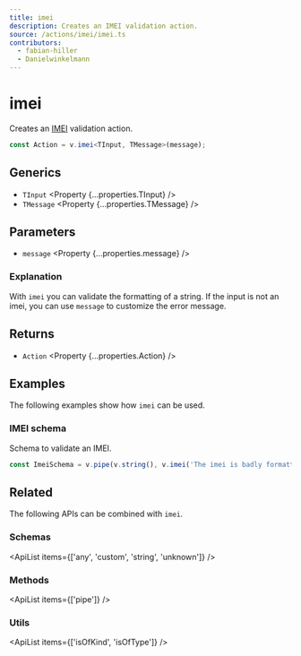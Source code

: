 ```yaml
---
title: imei
description: Creates an IMEI validation action.
source: /actions/imei/imei.ts
contributors:
  - fabian-hiller
  - Danielwinkelmann
---
```



# imei

Creates an [IMEI](https://en.wikipedia.org/wiki/International_Mobile_Equipment_Identity) validation action.

```ts
const Action = v.imei<TInput, TMessage>(message);
```

## Generics

- `TInput` <Property {...properties.TInput} />
- `TMessage` <Property {...properties.TMessage} />

## Parameters

- `message` <Property {...properties.message} />

### Explanation

With `imei` you can validate the formatting of a string. If the input is not an imei, you can use `message` to customize the error message.

## Returns

- `Action` <Property {...properties.Action} />

## Examples

The following examples show how `imei` can be used.

### IMEI schema

Schema to validate an IMEI.

```ts
const ImeiSchema = v.pipe(v.string(), v.imei('The imei is badly formatted.'));
```

## Related

The following APIs can be combined with `imei`.

### Schemas

<ApiList items={['any', 'custom', 'string', 'unknown']} />

### Methods

<ApiList items={['pipe']} />

### Utils

<ApiList items={['isOfKind', 'isOfType']} />
